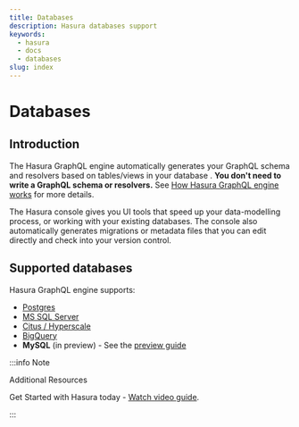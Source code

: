 ```yaml
---
title: Databases
description: Hasura databases support
keywords:
  - hasura
  - docs
  - databases
slug: index
---
```


# Databases

## Introduction

The Hasura GraphQL engine automatically generates your GraphQL schema
and resolvers based on tables/views in your database . **You don't need
to write a GraphQL schema or resolvers.** See
[How Hasura GraphQL engine works](/graphql/core/how-it-works/index.mdx#how-it-works) for more details.

The Hasura console gives you UI tools that speed up your data-modelling
process, or working with your existing databases. The console also
automatically generates migrations or metadata files that you can edit
directly and check into your version control.

## Supported databases

Hasura GraphQL engine supports:

- [Postgres](/graphql/core/databases/postgres/index.mdx#database-postgres)
- [MS SQL Server](/graphql/core/databases/ms-sql-server/index.mdx#database-ms-sql-server)
- [Citus / Hyperscale](/graphql/core/databases/citus-hyperscale-postgres/index.mdx#database-citus-hyperscale-postgres)
- [BigQuery](/graphql/core/databases/bigquery/index.mdx#database-bigquery)
- **MySQL** (in preview) - See the [preview guide](/graphql/core/guides/mysql-preview.mdx#mysql-preview)

:::info Note

Additional Resources

Get Started with Hasura today - [Watch video
guide](https://hasura.io/events/webinar/get-started-with-hasura/?pg=docs&plcmt=body&cta=getting-started&tech=).

:::
